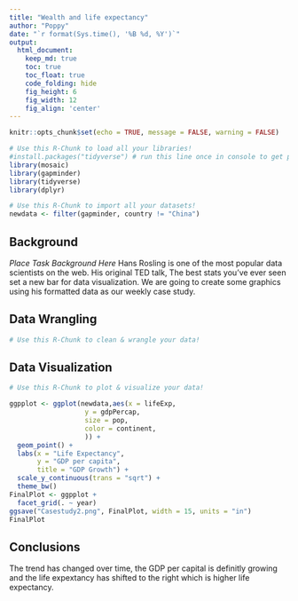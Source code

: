 ```yaml
---
title: "Wealth and life expectancy"
author: "Poppy"
date: "`r format(Sys.time(), '%B %d, %Y')`"
output:
  html_document:  
    keep_md: true
    toc: true
    toc_float: true
    code_folding: hide
    fig_height: 6
    fig_width: 12
    fig_align: 'center'
---
```


```r
knitr::opts_chunk$set(echo = TRUE, message = FALSE, warning = FALSE)
```

```r
# Use this R-Chunk to load all your libraries!
#install.packages("tidyverse") # run this line once in console to get package
library(mosaic)
library(gapminder)
library(tidyverse)
library(dplyr)

```

```r
# Use this R-Chunk to import all your datasets!
newdata <- filter(gapminder, country != "China")
```

## Background

_Place Task Background Here_
Hans Rosling is one of the most popular data scientists on the web. His original TED talk, The best stats you’ve ever seen set a new bar for data visualization. We are going to create some graphics using his formatted data as our weekly case study.

## Data Wrangling

```r
# Use this R-Chunk to clean & wrangle your data!

```

## Data Visualization

```r
# Use this R-Chunk to plot & visualize your data!

ggpplot <- ggplot(newdata,aes(x = lifeExp,
                   y = gdpPercap,
                   size = pop,
                   color = continent,
                   )) +
  geom_point() +
  labs(x = "Life Expectancy",
       y = "GDP per capita",
       title = "GDP Growth") +
  scale_y_continuous(trans = "sqrt") +
  theme_bw()
FinalPlot <- ggpplot +
  facet_grid(. ~ year)
ggsave("Casestudy2.png", FinalPlot, width = 15, units = "in")
FinalPlot
```

## Conclusions
The trend has changed over time, the GDP per capital is definitly growing and the 
life expextancy has shifted to the right which is higher life expectancy.
